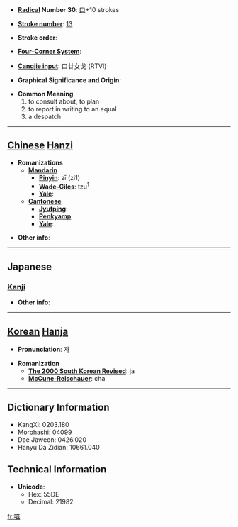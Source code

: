 * '''[[Wiktionary:Chinese radical index| Radical]] Number 30''': [[Wiktionary:Chinese radical index 口|口]]+10 strokes

* '''[[Wiktionary:Chinese total strokes index|Stroke number]]''': [[Wiktionary:Chinese total strokes index 13|13]]

* '''Stroke order''': 

* '''[[Wiktionary:Chinese four corner index|Four-Corner System]]''': 

* '''[[Wiktionary:Chinese Cangjie index|Cangjie input]]''': 口廿女戈 (RTVI)

* '''Graphical Significance and Origin''': 

* '''Common Meaning'''
*#to consult about, to plan
*# to report in writing to an equal
*# a despatch


----

== [[Chinese]] [[Hanzi]] ==

* '''Romanizations'''
** '''[[Mandarin]]'''
*** '''[[Pinyin]]''': zī (zi1)
*** '''[[Wade-Giles]]''': tzu<sup>1</sup>
*** '''[[Yale]]''': 
** '''[[Cantonese]]'''
*** '''[[Jyutping]]''':
*** '''[[Penkyamp]]''': 
*** '''[[Yale]]''': 

* '''Other info''': 

----

==Japanese==
===[[Kanji]]===
{{kanji|on readings=[[し]] (shi)
|kun readings=[[なげく]] (nageku), [[わらふ]] (warafu)
}}

* '''Other info''':  

----

== [[Korean]] [[Hanja]] ==

* '''Pronunciation''': 자

* '''Romanization'''
** '''[[The 2000 South Korean Revised Romanization|The 2000 South Korean Revised]]''': ja
** '''[[McCune-Reischauer]]''': cha

----

== Dictionary Information ==

* KangXi: 0203.180
* Morohashi: 04099
* Dae Jaweon: 0426.020
* Hanyu Da Zidian: 10661.040

== Technical Information ==

* '''Unicode''':
** Hex: 55DE
** Decimal: 21982

[[fr:嗞]]